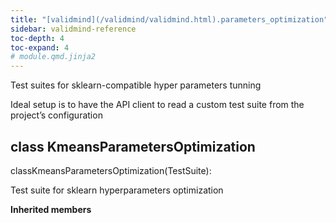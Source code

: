 ```yaml
---
title: "[validmind](/validmind/validmind.html).parameters_optimization"
sidebar: validmind-reference
toc-depth: 4
toc-expand: 4
# module.qmd.jinja2
---
```


<!-- docstring.jinja2 -->

Test suites for sklearn-compatible hyper parameters tunning

Ideal setup is to have the API client to read a custom test suite from the project's configuration

<!-- class.qmd.jinja2 -->

## [class]{.muted} KmeansParametersOptimization

<!-- signatures.jinja2 -->

::: {.signature}

<span class="kw">class</span><span class="name">KmeansParametersOptimization</span>(<span class="base">TestSuite</span>):

:::

<!-- docstring.jinja2 -->

Test suite for sklearn hyperparameters optimization

**Inherited members**
